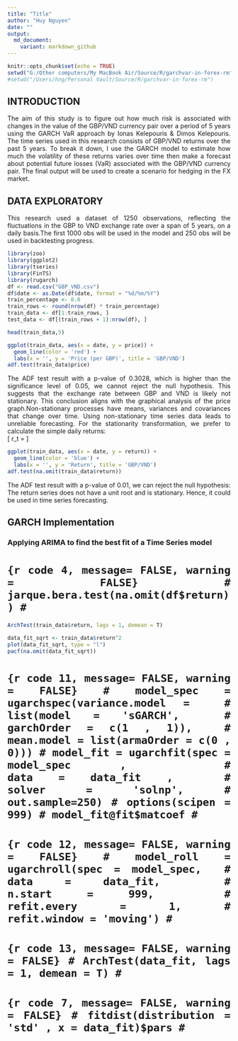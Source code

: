 ```yaml
---
title: "Title"
author: "Huy Nguyen"
date: ""
output:
  md_document:
    variant: markdown_github
---
```


```r
knitr::opts_chunk$set(echo = TRUE)
setwd("G:/Other computers/My MacBook Air/Source/R/garchvar-in-forex-rm")
#setwd("/Users/hng/Personal Vault/Source/R/garchvar-in-forex-rm")
```

## INTRODUCTION
<div align="justify">The aim of this study is to figure out how much risk is associated with changes in the value of the GBP/VND currency pair over a period of 5 years using the GARCH VaR approach by Ionas Kelepouris & Dimos Kelepouris. The time series used in this research consists of GBP/VND returns over the past 5 years. To break it down, I use the GARCH model to estimate how much the volatility of these returns varies over time then make a forecast about potential future losses (VaR) associated with the GBP/VND currency pair. The final output will be used to create a scenario for hedging in the FX market.

## DATA EXPLORATORY
<div align="justify">This research used a dataset of 1250 observations, reflecting the fluctuations in the GBP to VND exchange rate over a span of 5 years, on a daily basis.The first 1000 obs will be used in the model and 250 obs will be used in backtesting progress.

```r
library(zoo)
library(ggplot2)
library(tseries)
library(FinTS)
library(rugarch)
df <- read.csv("GBP_VND.csv")
df$date <- as.Date(df$date, format = "%d/%m/%Y")
train_percentage <- 0.8
train_rows <- round(nrow(df) * train_percentage)
train_data <- df[1:train_rows, ]
test_data <- df[(train_rows + 1):nrow(df), ]
```

```r
head(train_data,5)
```

```r
ggplot(train_data, aes(x = date, y = price)) +
  geom_line(color = 'red') +
  labs(x = '', y = 'Price (per GBP)', title = 'GBP/VND')
adf.test(train_data$price)
```

<div align="justify">The ADF test result with a p-value of 0.3028, which is higher than the significance level of 0.05, we cannot reject the null hypothesis. This suggests that the exchange rate between GBP and VND is likely not stationary. This conclusion aligns with the graphical analysis of the price graph.Non-stationary processes have means, variances and covariances that change over time. Using non-stationary time series data leads to unreliable forecasting. For the stationarity transformation, we prefer to calculate the simple daily returns:  
\[ r_t = \frac{{{price}_t-{price}_{t-1}}}{{{price}_{t-1}}} \]

```r
ggplot(train_data, aes(x = date, y = return)) +
  geom_line(color = 'blue') +
  labs(x = '', y = 'Return', title = 'GBP/VND')
adf.test(na.omit(train_data$return))
```

<div align="justify">The ADF test result with a p-value of 0.01, we can reject the null hypothesis: The return series does not have a unit root and is stationary. Hence, it could be used in time series forecasting.

## GARCH Implementation
### Applying ARIMA to find the best fit of a Time Series model

# ```{r code 4, message= FALSE, warning = FALSE}
# jarque.bera.test(na.omit(df$return))
# ```


```r
ArchTest(train_data$return, lags = 1, demean = T)
```

```r
data_fit_sqrt <- train_data$return^2
plot(data_fit_sqrt, type = "l")
pacf(na.omit(data_fit_sqrt))
```

# ```{r code 11, message= FALSE, warning = FALSE}
# model_spec = ugarchspec(variance.model = 
#                           list(model = 'sGARCH', 
#                                garchOrder = c(1 , 1)), 
#                           mean.model = list(armaOrder = c(0 , 0)))
# model_fit = ugarchfit(spec = model_spec , 
#                       data = data_fit , 
#                       solver = 'solnp',
#                       out.sample=250)
# options(scipen = 999)
# model_fit@fit$matcoef
# ```
# 
# ```{r code 12, message= FALSE, warning = FALSE}
# model_roll = ugarchroll(spec = model_spec, 
#                         data = data_fit, 
#                         n.start = 999, 
#                         refit.every = 1,
#                         refit.window = 'moving')
# ```
# 
# ```{r code 13, message= FALSE, warning = FALSE}
# ArchTest(data_fit, lags = 1, demean = T)
# ```

# ```{r code 7, message= FALSE, warning = FALSE}
# fitdist(distribution = 'std' , x = data_fit)$pars
# ```
